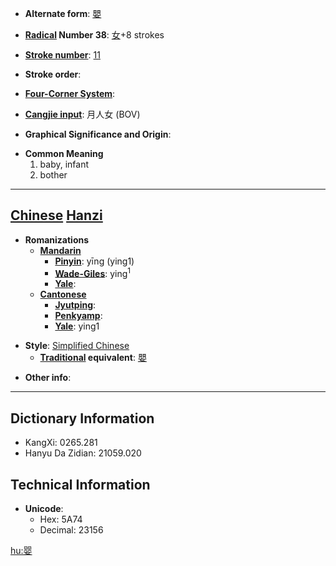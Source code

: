 * '''Alternate form''': [[嬰]]

* '''[[Wiktionary:Chinese radical index| Radical]] Number 38''': [[Wiktionary:Chinese radical index 女|女]]+8 strokes

* '''[[Wiktionary:Chinese total strokes index|Stroke number]]''': [[Wiktionary:Chinese total strokes index 11|11]]

* '''Stroke order''': 

* '''[[Wiktionary:Chinese four corner index|Four-Corner System]]''': 

* '''[[Wiktionary:Chinese Cangjie index|Cangjie input]]''': 月人女 (BOV)

* '''Graphical Significance and Origin''': 

* '''Common Meaning'''
*#baby, infant
*# bother


----

== [[Chinese]] [[Hanzi]] ==

* '''Romanizations'''
** '''[[Mandarin]]'''
*** '''[[Pinyin]]''': yīng (ying1)
*** '''[[Wade-Giles]]''': ying<sup>1</sup>
*** '''[[Yale]]''': 
** '''[[Cantonese]]'''
*** '''[[Jyutping]]''':
*** '''[[Penkyamp]]''': 
*** '''[[Yale]]''': ying1

* '''Style''': [[Simplified Chinese]] 
** '''[[Traditional Chinese|Traditional]] equivalent''': [[嬰]]

* '''Other info''': 

----

== Dictionary Information ==

* KangXi: 0265.281
* Hanyu Da Zidian: 21059.020

== Technical Information ==

* '''Unicode''':
** Hex: 5A74
** Decimal: 23156

[[hu:婴]]